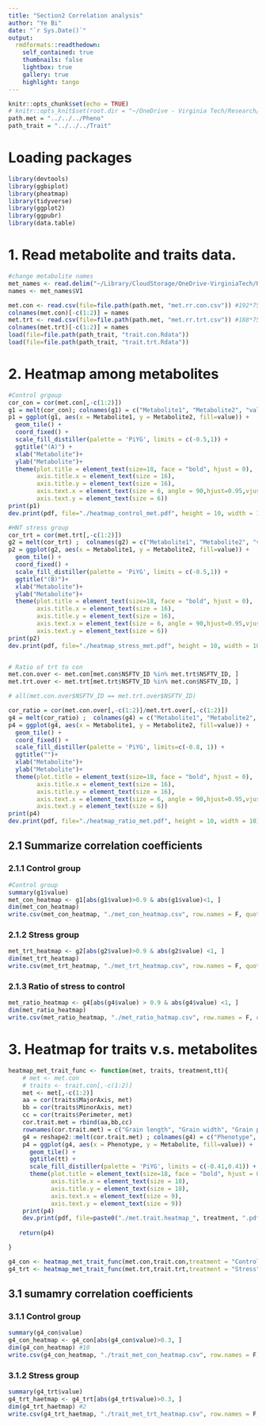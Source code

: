 ```yaml
---
title: "Section2 Correlation analysis"
author: "Ye Bi"
date: "`r Sys.Date()`"
output:
  rmdformats::readthedown:
    self_contained: true
    thumbnails: false
    lightbox: true
    gallery: true
    highlight: tango
---
```


```r
knitr::opts_chunk$set(echo = TRUE)
# knitr::opts_knit$set(root.dir = "~/OneDrive - Virginia Tech/Research/Codes/research/RiceUNLMetabolites/Prediction/all_mets/MBLUP")
path.met = "../../../Pheno"
path_trait = "../../../Trait"
```

# Loading packages
```r
library(devtools)
library(ggbiplot)
library(pheatmap)
library(tidyverse)
library(ggplot2)
library(ggpubr)
library(data.table)
```

# 1. Read metabolite and traits data.
```r
#change metabolite names
met_names <- read.delim("~/Library/CloudStorage/OneDrive-VirginiaTech/Research/Codes/research/RiceUNLMetabolites/Pheno/raw_data/met_names.txt", header=FALSE)
names <- met_names$V1

met.con <- read.csv(file=file.path(path.met, "met.rr.con.csv")) #192*75
colnames(met.con)[-c(1:2)] = names
met.trt <- read.csv(file=file.path(path.met, "met.rr.trt.csv")) #188*75
colnames(met.trt)[-c(1:2)] = names
load(file=file.path(path_trait, "trait.con.Rdata"))
load(file=file.path(path_trait, "trait.trt.Rdata"))
```


# 2. Heatmap among metabolites 
```r
#Control grgoup
cor_con = cor(met.con[,-c(1:2)])
g1 = melt(cor_con); colnames(g1) = c("Metabolite1", "Metabolite2", "value")
p1 = ggplot(g1, aes(x = Metabolite1, y = Metabolite2, fill=value)) +
  geom_tile() + 
  coord_fixed() +
  scale_fill_distiller(palette = 'PiYG', limits = c(-0.5,1)) +
  ggtitle("(A)") + 
  xlab("Metabolite")+
  ylab("Metabolite")+
  theme(plot.title = element_text(size=18, face = "bold", hjust = 0), 
        axis.title.x = element_text(size = 16),
        axis.title.y = element_text(size = 16),
        axis.text.x = element_text(size = 6, angle = 90,hjust=0.95,vjust=0.2), 
        axis.text.y = element_text(size = 6))
print(p1)
dev.print(pdf, file="./heatmap_control_met.pdf", height = 10, width = 10)

#HNT stress group
cor_trt = cor(met.trt[,-c(1:2)])
g2 = melt(cor_trt) ;  colnames(g2) = c("Metabolite1", "Metabolite2", "value")
p2 = ggplot(g2, aes(x = Metabolite1, y = Metabolite2, fill=value)) +
  geom_tile() + 
  coord_fixed() +
  scale_fill_distiller(palette = 'PiYG', limits = c(-0.5,1)) +
  ggtitle("(B)")+
  xlab("Metabolite")+
  ylab("Metabolite")+
  theme(plot.title = element_text(size=18, face = "bold", hjust = 0), 
        axis.title.x = element_text(size = 16),
        axis.title.y = element_text(size = 16),
        axis.text.x = element_text(size = 6, angle = 90,hjust=0.95,vjust=0.2), 
        axis.text.y = element_text(size = 6))
print(p2)
dev.print(pdf, file="./heatmap_stress_met.pdf", height = 10, width = 10)


# Ratio of trt to con
met.con.over <- met.con[met.con$NSFTV_ID %in% met.trt$NSFTV_ID, ]
met.trt.over <- met.trt[met.trt$NSFTV_ID %in% met.con$NSFTV_ID, ]

# all(met.con.over$NSFTV_ID == met.trt.over$NSFTV_ID)

cor_ratio = cor(met.con.over[,-c(1:2)]/met.trt.over[,-c(1:2)])
g4 = melt(cor_ratio) ;  colnames(g4) = c("Metabolite1", "Metabolite2", "value")
p4 = ggplot(g4, aes(x = Metabolite1, y = Metabolite2, fill=value)) +
  geom_tile() + 
  coord_fixed() +
  scale_fill_distiller(palette = 'PiYG', limits=c(-0.8, 1)) +
  ggtitle("")+
  xlab("Metabolite")+
  ylab("Metabolite")+
  theme(plot.title = element_text(size=18, face = "bold", hjust = 0), 
        axis.title.x = element_text(size = 16),
        axis.title.y = element_text(size = 16),
        axis.text.x = element_text(size = 6, angle = 90,hjust=0.95,vjust=0.2), 
        axis.text.y = element_text(size = 6))
print(p4)
dev.print(pdf, file="./heatmap_ratio_met.pdf", height = 10, width = 10)
```

## 2.1 Summarize correlation coefficients
### 2.1.1 Control group
```r
#Control group
summary(g1$value)
met_con_heatmap <- g1[abs(g1$value)>0.9 & abs(g1$value)<1, ]
dim(met_con_heatmap) 
write.csv(met_con_heatmap, "./met_con_heatmap.csv", row.names = F, quote = F)
```

### 2.1.2 Stress group
```r
met_trt_heatmap <- g2[abs(g2$value)>0.9 & abs(g2$value) <1, ]
dim(met_trt_heatmap) 
write.csv(met_trt_heatmap, "./met_trt_heatmap.csv", row.names = F, quote = F)
```

### 2.1.3 Ratio of stress to control
```r
met_ratio_heatmap <- g4[abs(g4$value) > 0.9 & abs(g4$value) <1, ]
dim(met_ratio_heatmap) 
write.csv(met_ratio_heatmap, "./met_ratio_hatmap.csv", row.names = F, quote = F)
```

# 3. Heatmap for traits v.s. metabolites
```r
heatmap_met_trait_func <- function(met, traits, treatment,tt){
    # met <- met.con
    # traits <- trait.con[,-c(1:2)]
    met <- met[,-c(1:2)]
    aa = cor(traits$MajorAxis, met)
    bb = cor(traits$MinorAxis, met)
    cc = cor(traits$Perimeter, met)
    cor.trait.met = rbind(aa,bb,cc)
    rownames(cor.trait.met) = c("Grain length", "Grain width", "Grain perimeter")
    g4 = reshape2::melt(cor.trait.met) ; colnames(g4) = c("Phenotype", "Metabolite", "value")
    p4 = ggplot(g4, aes(x = Phenotype, y = Metabolite, fill=value)) +
      geom_tile() + 
      ggtitle(tt) +
      scale_fill_distiller(palette = 'PiYG', limits = c(-0.41,0.41)) +
      theme(plot.title = element_text(size=18, face = "bold", hjust = 0), 
            axis.title.x = element_text(size = 18),
            axis.title.y = element_text(size = 18),
            axis.text.x = element_text(size = 9), 
            axis.text.y = element_text(size = 9))
    print(p4)
    dev.print(pdf, file=paste0("./met.trait.heatmap_", treatment, ".pdf"), height=10,width=10)
    
   return(p4)

}

g4_con <- heatmap_met_trait_func(met.con,trait.con,treatment = "Control", tt="(A)")
g4_trt <- heatmap_met_trait_func(met.trt,trait.trt,treatment = "Stress", tt="(B)")
```

## 3.1 sumamry correlation coefficients
### 3.1.1 Control group
```r
summary(g4_con$value)
g4_con_heatmap <- g4_con[abs(g4_con$value)>0.3, ]
dim(g4_con_heatmap) #10
write.csv(g4_con_heatmap, "./trait_met_con_heatmap.csv", row.names = F, quote = F)
```

### 3.1.2 Stress group
```r
summary(g4_trt$value)
g4_trt_haetmap <- g4_trt[abs(g4_trt$value)>0.3, ]
dim(g4_trt_haetmap) #2
write.csv(g4_trt_haetmap, "./trait_met_trt_heatmap.csv", row.names = F, quote = F)
```

